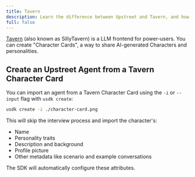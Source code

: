 ```yaml
---
title: Tavern
description: Learn the difference between Upstreet and Tavern, and how to migrate from it if you choose to do so.
full: false
---
```

 
 
 
[Tavern](https://sillytavernai.com/) (also known as SillyTavern) is a LLM frontend for power-users. You can create "Character Cards", a way to share AI-generated Characters and personalities.

## Create an Upstreet Agent from a Tavern Character Card

You can import an agent from a Tavern Character Card using the `-i` or `--input` flag with `usdk create`:

```bash
usdk create -i ./character-card.png
```

This will skip the interview process and import the character's:
- Name
- Personality traits
- Description and background
- Profile picture
- Other metadata like scenario and example conversations

The SDK will automatically configure these attributes.
